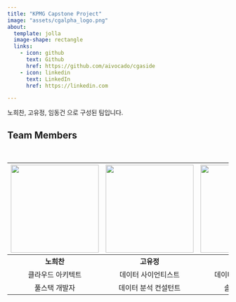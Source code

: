 ```yaml
---
title: "KPMG Capstone Project"
image: "assets/cgalpha_logo.png"
about:
  template: jolla
  image-shape: rectangle
  links:
    - icon: github
      text: Github
      href: https://github.com/aivocado/cgaside
    - icon: linkedin
      text: LinkedIn
      href: https://linkedin.com

---
```


노희찬, 고유정, 임동건 으로 구성된 팀입니다.\

## Team Members ##

</br>

| <img src="heechan.jpeg" width="200" height="200"> | <img src="yujeong.jpeg" width="200" height="200">  | <img src="donggeon.png" width="200" height="200"> |
|:------------------------------------------------:|:------------------------------------------------:|:------------------------------------------------:|
| **노희찬**         | **고유정**          | **임동건**        |
| 클라우드 아키텍트 | 데이터 사이언티스트 | 데이터 사이언티스트 |
| 풀스택 개발자 | 데이터 분석 컨설턴트 | 솔루션 개발자 |
